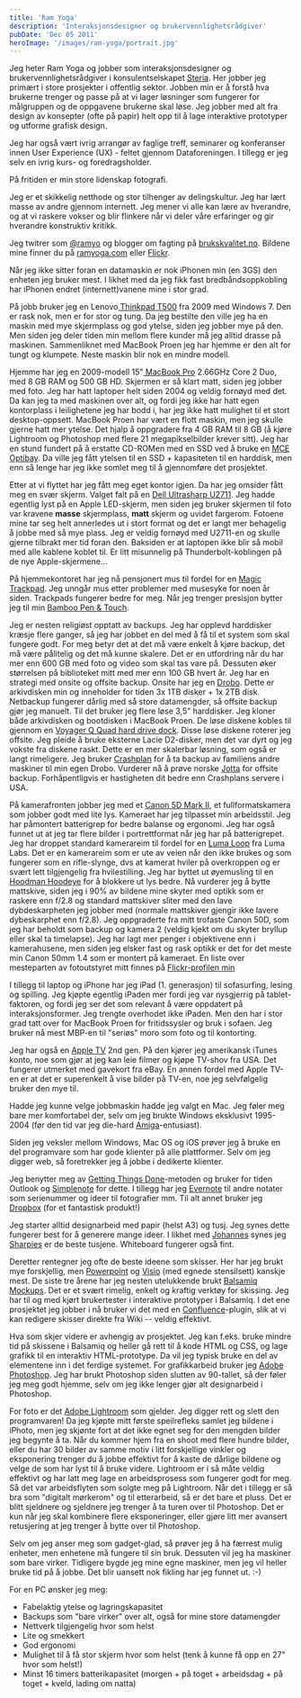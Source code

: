 ```yaml
---
title: 'Ram Yoga'
description: 'Interaksjonsdesigner og brukervennlighetsrådgiver'
pubDate: 'Dec 05 2011'
heroImage: '/images/ram-yoga/portrait.jpg'
---
```







<Question1/>

<p>Jeg heter Ram Yoga og jobber som interaksjonsdesigner og
brukervennlighetsrådgiver i konsulentselskapet <a
href="http://steria.no/">Steria</a>. Her jobber jeg primært i store
prosjekter i offentlig sektor. Jobben min er å forstå hva brukerne
trenger og passe på at vi lager løsninger som fungerer for målgruppen
og de oppgavene brukerne skal løse. Jeg jobber med alt fra design av
konsepter (ofte på papir) helt opp til å lage interaktive prototyper
og utforme grafisk design.</p>

<p>Jeg har også vært ivrig arrangør av faglige treff, seminarer og
konferanser innen User Experience (UX) - feltet gjennom
Dataforeningen. I tillegg er jeg selv en ivrig kurs- og
foredragsholder.</p>

<p>På fritiden er min store lidenskap fotografi.</p>

<p>Jeg er et skikkelig netthode og stor tilhenger av delingskultur. Jeg
har lært masse av andre gjennom internett. Jeg mener vi alle kan lære
av hverandre, og at vi raskere vokser og blir flinkere når vi deler
våre erfaringer og gir hverandre konstruktiv kritikk.</p>

<p>Jeg twitrer som <a href="http://twitter.com/ramyo">@ramyo</a> og
blogger om fagting på <a
href="http://brukskvalitet.no">brukskvalitet.no</a>. Bildene mine
finner du på <a href="http://ramyoga.com/photography">ramyoga.com</a>
eller <a href="http://flickr.com/ramyoga/">Flickr</a>.</p>


<Question2/>

<p>Når jeg ikke sitter foran en datamaskin er nok iPhonen min (en 3GS)
den enheten jeg bruker mest. I likhet med da jeg fikk fast
bredbåndsoppkobling har iPhonen endret (internett)vanene mine i stor
grad.</p>

<p>På jobb bruker jeg en Lenovo<a
href="http://www.notebookreview.com/default.asp?newsID=4565"> Thinkpad
T500</a> fra 2009 med Windows 7. Den er rask nok, men er for stor og
tung. Da jeg bestilte den ville jeg ha en maskin med mye skjermplass
og god ytelse, siden jeg jobber mye på den. Men siden jeg deler tiden
min mellom flere kunder må jeg alltid drasse på maskinen. Sammenliknet
med MacBook Proen jeg har hjemme er den alt for tungt og
klumpete. Neste maskin blir nok en mindre modell.</p>

<p>Hjemme har jeg en 2009-modell 15"<a
href="http://www.apple.com/no/macbookpro/"> MacBook Pro</a> 2.66GHz
Core 2 Duo, med 8 GB RAM og 500 GB HD. Skjermen er så klart matt,
siden jeg jobber med foto. Jeg har hatt laptoper helt siden 2004 og
veldig fornøyd med det. Da kan jeg ta med maskinen over alt, og fordi
jeg ikke har hatt egen kontorplass i leilighetene jeg har bodd i, har
jeg ikke hatt mulighet til et stort desktop-oppsett. MacBook Proen har
vært en flott maskin, men jeg skulle gjerne hatt mer ytelse. Det hjalp
å oppgradere fra 4 GB RAM til 8 GB (å kjøre Lightroom og Photoshop med
flere 21 megapikselbilder krever sitt). Jeg har en stund fundert på å
erstatte CD-ROMen med en SSD ved å bruke en <a
href="http://www.mcetech.com/optibay/">MCE Optibay</a>. Da ville jeg
fått ytelsen til en SSD + kapasiteten til en harddisk, men enn så
lenge har jeg ikke somlet meg til å gjennomføre det prosjektet.</p>

<p>Etter at vi flyttet har jeg fått meg eget kontor igjen. Da har jeg
omsider fått meg en svær skjerm. Valget falt på en <a
href="http://www.prisguide.no/produkt/dell-ultrasharp-u2711-123926/lenker">Dell
Ultrasharp U2711</a>. Jeg hadde egentlig lyst på en Apple LED-skjerm,
men siden jeg bruker skjermen til foto var kravene <strong>masse</strong> skjermplass,
<strong>matt</strong> skjerm og uvidet fargerom. Fotoene mine tar seg helt annerledes
ut i stort format og det er langt mer behagelig å jobbe med så mye
plass. Jeg er veldig fornøyd med U2711-en og skulle gjerne tilbrakt
mer tid foran den. Baksiden er at laptopen ikke blir så mobil med alle
kablene koblet til. Er litt misunnelig på Thunderbolt-koblingen på de
nye Apple-skjermene...</p>

<p>På hjemmekontoret har jeg nå pensjonert mus til fordel for en <a
href="http://www.apple.com/no/magictrackpad/">Magic Trackpad</a>. Jeg
unngår mus etter problemer med musesyke for noen år siden. Trackpads
fungerer bedre for meg. Når jeg trenger presisjon bytter jeg til min
<a href="http://www.wacom.eu/index2.asp?pid=294&spid=1">Bamboo Pen &
Touch</a>.</p>

<p>Jeg er nesten religiøst opptatt av backups. Jeg har opplevd
harddisker kræsje flere ganger, så jeg har jobbet en del med å få til
et system som skal fungere godt. For meg betyr det at det må være
enkelt å kjøre backup, det må være pålitelig og det må kunne
skalere. Det er en utfordring når du har mer enn 600 GB med foto og
video som skal tas vare på. Dessuten øker størrelsen på biblioteket
mitt med mer enn 100 GB hvert år. Jeg har en strategi med onsite og
offsite backup. Onsite har jeg en <a
href="http://www.drobo.com">Drobo</a>. Dette er arkivdisken min og
inneholder for tiden 3x 1TB disker + 1x 2TB disk. Netbackup fungerer
dårlig med så store datamengder, så offsite backup gjør jeg
manuelt. Til det bruker jeg flere løse 3,5" harddisker. Jeg kloner
både arkivdisken og bootdisken i MacBook Proen. De løse diskene kobles
til gjennom en <a
href="http://www.amazon.com/gp/product/B0026S7HP0">Voyager Q Quad hard
drive dock</a>. Disse løse diskene roterer jeg offsite. Jeg pleide å
bruke eksterne Lacie D2-disker, men det var dyrt og jeg vokste fra
diskene raskt. Dette er en mer skalerbar løsning, som også er langt
rimeligere. Jeg bruker <a
href="http://www.crashplan.com/">Crashplan</a> for å ta backup av
familiens andre maskiner til min egen Drobo. Vurderer nå å prøve
norske <a href="https://www.jotta.no/">Jotta</a> for offsite
backup. Forhåpentligvis er hastigheten dit bedre enn Crashplans
servere i USA.</p>

<p>På kamerafronten jobber jeg med et <a
href="http://en.wikipedia.org/wiki/Canon_EOS_5D_Mark_II">Canon 5D Mark
II</a>, et fullformatskamera som jobber godt med lite lys. Kameraet
har jeg tilpasset min arbeidsstil. Jeg har påmontert batterigrep for
bedre balanse og ergonomi. Jeg har også funnet ut at jeg tar flere
bilder i portrettformat når jeg har på batterigrepet. Jeg har droppet
standard kamerareim til fordel for en <a href="(http://lu.ma/">Luma
Loop</a> fra Luma Labs. Det er en kamerareim som er ute av veien når
den ikke brukes og som fungerer som en rifle-slynge, dvs at kamerat
hviler på overkroppen og er svært lett tilgjengelig fra
hvilestilling. Jeg har byttet ut øyemusling til en <a
href="http://hoodmanusa.com/products.asp?dept=1061">Hoodman
Hoodeye</a> for å blokkere ut lys bedre. Nå vurderer jeg å bytte
mattskive, siden jeg i 90% av bildene mine skyter med optikk som er
raskere enn f/2.8 og standard mattskiver sliter med den lave
dybdeskarpheten jeg jobber med (normale mattskiver gjengir ikke lavere
dybeskarphet enn f/2.8). Jeg oppgraderte fra mitt trofaste Canon 50D,
som jeg har beholdt som backup og kamera 2 (veldig kjekt om du skyter
bryllup eller skal ta timelapse). Jeg har lagt mer penger i
objektivene enn i kamerahusene, men siden jeg elsker fast og rask
optikk er det for det meste min Canon 50mm 1.4 som er montert på
kameraet. En liste over mesteparten av fotoutstyret mitt finnes på <a
href=" http://www.flickr.com/people/ramyoga/">Flickr-profilen
min</a></p>

<p>I tillegg til laptop og iPhone har jeg iPad (1. generasjon) til
sofasurfing, lesing og spilling. Jeg kjøpte egentlig iPaden mer fordi
jeg var nysgjerrig på tablet-faktoren, og fordi jeg ser det som
relevant å være oppdatert på interaksjonsformer. Jeg trengte overhodet
ikke iPaden. Men den har i stor grad tatt over for MacBook Proen for
fritidssysler og bruk i sofaen. Jeg bruker nå mest MBP-en til "seriøs"
moro som foto og til kontorting.</p>

<p>Jeg har også en <a href="http://www.apple.com/no/appletv/">Apple
TV</a> 2nd gen. På den kjører jeg amerikansk iTunes konto, noe som
gjør at jeg kan leie filmer og kjøpe TV-shov fra USA. Det fungerer
utmerket med gavekort fra eBay. En annen fordel med Apple TV-en er at
det er superenkelt å vise bilder på TV-en, noe jeg selvfølgelig bruker
den mye til.</p>


<Question3/>

<p>Hadde jeg kunne velge jobbmaskin hadde jeg valgt en Mac. Jeg føler
meg bare mer komfortabel der, selv om jeg brukte Windows eksklusivt
1995-2004 (før den tid var jeg die-hard <a
href="http://en.wikipedia.org/wiki/Amiga">Amiga</a>-entusiast).</p>

<p>Siden jeg veksler mellom Windows, Mac OS og iOS prøver jeg å bruke en
del programvare som har gode klienter på alle plattformer. Selv om jeg
digger web, så foretrekker jeg å jobbe i dedikerte klienter.</p>

<p>Jeg benytter meg av <a
href="http://www.davidco.com/about-gtd">Getting Things
Done</a>-metoden og bruker for tiden Outlook og <a
href="http://simplenoteapp.com/">Simplenote</a> for dette. I tillegg
har jeg <a href="http://www.evernote.com/">Evernote</a> til andre
notater som serienummer og ideer til fotografier mm. Til alt annet
bruker jeg <a href="http://www.dropbox.com/">Dropbox</a> (for et
fantastisk produkt!)</p>

<p>Jeg starter alltid designarbeid med papir (helst A3) og tusj. Jeg
synes dette fungerer best for å generere mange ideer. I likhet med <a
href="http://mineverktoy.com/johannes-brodwall">Johannes</a> synes jeg
<a href="http://www.sharpie.com/GlobalLanding.aspx">Sharpies</a> er de
beste tusjene. Whiteboard fungerer også fint.</p>

<p>Deretter rentegner jeg ofte de beste ideene som skisser. Her har
jeg brukt mye forskjellig, men <a
href="http://office.microsoft.com/nb-no/powerpoint/">Powerpoint</a> og
<a href="http://office.microsoft.com/en-us/visio/">Visio</a> (med
egnede stensilsett) kanskje mest. De siste tre årene har jeg nesten
utelukkende brukt <a
href="http://www.balsamiq.com/products/mockups">Balsamiq
Mockups</a>. Det er et svært rimelig, enkelt og kraftig verktøy for
skissing. Jeg har til og med kjørt brukertester i interaktive
prototyper i Balsamiq. I det ene prosjektet jeg jobber i nå bruker vi
det med en <a
href="http://www.atlassian.com/software/confluence/overview">Confluence</a>-plugin,
slik at vi kan redigere skisser direkte fra Wiki -- veldig
effektivt.</p>

<p>Hva som skjer videre er avhengig av prosjektet. Jeg kan
f.eks. bruke mindre tid på skissene i Balsamiq og heller gå rett til å
kode HTML og CSS, og lage grafikk til en interaktiv HTML-prototype. Da
vil jeg typisk bruke en del av elementene inn i det ferdige
systemet. For grafikkarbeid bruker jeg <a
href="http://www.adobe.com/no/products/photoshop.html">Adobe
Photoshop</a>. Jeg har brukt Photoshop siden slutten av 90-tallet, så
der føler jeg meg godt hjemme, selv om jeg ikke lenger gjør alt
designarbeid i Photoshop.</p>

<p>For foto er det <a
href="http://www.adobe.com/products/photoshoplightroom/">Adobe
Lightroom</a> som gjelder. Jeg digger rett og slett den programvaren!
Da jeg kjøpte mitt første speilrefleks samlet jeg bildene i iPhoto,
men jeg skjønte fort at det ikke egnet seg for den mengden bilder jeg
begynte å ta. Når du kommer hjem fra en shoot med flere hundre bilder,
eller du har 30 bilder av samme motiv i litt forskjellige vinkler og
eksponering trenger du å jobbe effektivt for å kaste de dårlige
bildene og velge de som har lyst til å bruke videre. Lightroom er i så
måte veldig effektivt og har latt meg lage en arbeidsprosess som
fungerer godt for meg. Så det var arbeidsflyten som solgte meg på
Lightroom. Når det i tillegg er så bra som "digitalt mørkerom" og til
etterarbeid, så er det bare et pluss. Det er blitt sjeldnere og
sjeldnere jeg trenger å ta turen over til Photoshop. Det er kun når
jeg skal kombinere flere eksponeringer, eller gjøre litt mer avansert
retusjering at jeg trenger å bytte over til Photoshop.</p>


<Question4/>

<p>Selv om jeg anser meg som gadget-glad, så prøver jeg å ha færrest
mulig enheter, men enhetene må fungere til sin bruk. Dessuten vil jeg
ha maskiner som bare virker. Tidligere bygde jeg mine egne maskiner,
men jeg vil heller bruke tid på å jobbe. Det blir uansett nok fikling
har jeg funnet ut. :-)</p>

<p>
For en PC ønsker jeg meg:

<ul class="bulleted">
<li>Fabelaktig ytelse og lagringskapasitet</li>
<li>Backups som "bare virker" over alt, også for mine store datamengder</li>
<li>Nettverk tilgjengelig hvor som helst</li>
<li>Lite og smekkert</li>
<li>God ergonomi</li>
<li>Mulighet til å få stor skjerm hvor som helst (tenk å kunne få opp en
27" hvor som helst!)</li>
<li>Minst 16 timers batterikapasitet (morgen + på toget + arbeidsdag + på toget + kveld, lading om natta)</li>
</ul>
</p>
